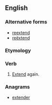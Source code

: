 ==English==

===Alternative forms===
* [[reextend]]
* [[reëxtend]]

===Etymology===
{{prefix|re|extend}}

===Verb===
{{en-verb}}

# [[extend|Extend]] again.

===Anagrams===
* [[extender#English|extender]]